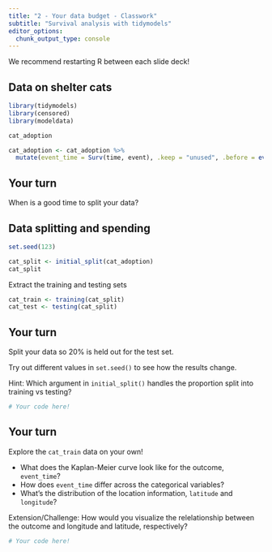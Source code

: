 ```yaml
---
title: "2 - Your data budget - Classwork"
subtitle: "Survival analysis with tidymodels"
editor_options: 
  chunk_output_type: console
---
```


We recommend restarting R between each slide deck!

## Data on shelter cats

```r
library(tidymodels)
library(censored)
library(modeldata)

cat_adoption

cat_adoption <- cat_adoption %>% 
  mutate(event_time = Surv(time, event), .keep = "unused", .before = everything()) 
```

## Your turn

When is a good time to split your data?

## Data splitting and spending

```r
set.seed(123)

cat_split <- initial_split(cat_adoption)
cat_split
```

Extract the training and testing sets

```r
cat_train <- training(cat_split)
cat_test <- testing(cat_split)
```

## Your turn

Split your data so 20% is held out for the test set.

Try out different values in `set.seed()` to see how the results change.

Hint: Which argument in `initial_split()` handles the proportion split into training vs testing?

```r
# Your code here!

```

## Your turn

Explore the `cat_train` data on your own!

- What does the Kaplan-Meier curve look like for the outcome, `event_time`?
- How does `event_time` differ across the categorical variables?
- What's the distribution of the location information, `latitude` and `longitude`?

Extension/Challenge: How would you visualize the relelationship between the outcome and longitude and latitude, respectively?

```r
# Your code here!

```
